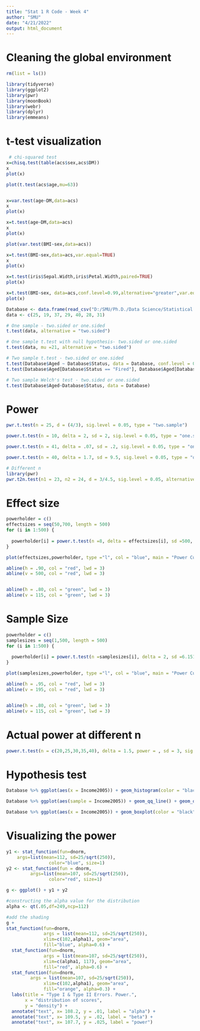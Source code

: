 ---
title: "Stat 1 R Code - Week 4"
author: "SMU"
date: "4/21/2022"
output: html_document
---

# Cleaning the global environment
```{r}
rm(list = ls())
```

```{r}
library(tidyverse)
library(ggplot2)
library(pwr)
library(moonBook)
library(webr)
library(dplyr)
library(emmeans)
```

# t-test visualization
```{r}


 # chi-squared test
x=chisq.test(table(acs$sex,acs$DM))
x
plot(x)

plot(t.test(acs$age,mu=63))


x=var.test(age~DM,data=acs)
x
plot(x)

x=t.test(age~DM,data=acs)
x
plot(x)

plot(var.test(BMI~sex,data=acs))

x=t.test(BMI~sex,data=acs,var.equal=TRUE)
x
plot(x)

x=t.test(iris$Sepal.Width,iris$Petal.Width,paired=TRUE)
plot(x)

x=t.test(BMI~sex, data=acs,conf.level=0.99,alternative="greater",var.equal=TRUE)
plot(x)
```


```{r}
Database <- data.frame(read_csv("D:/SMU/Ph.D./Data Science/Statistical Foundation for Data Science/Assignment/Unit 3/Fire_age.csv"))
data <- c(25, 19, 37, 29, 40, 28, 31)

# One sample - two.sided or one.sided
t.test(data, alternative = "two.sided")

# One sample t.test with null hypothesis- two.sided or one.sided
t.test(data, mu =21, alternative = "two.sided")

# Two sample t.test - two.sided or one.sided
t.test(Database$Aged ~ Database$Status, data = Database, conf.level = 0.99, var.equal = TRUE, alternative = "two.sided", ) # alternative can be, greater, less, and two.sided,
t.test(Database$Aged[Database$Status == "Fired"], Database$Aged[Database$Status == "NotFired"], data = Database, conf.level = 0.99, var.equal = TRUE, alternative = "two.sided")

# Two sample Welch's test - two.sided or one.sided
t.test(Database$Aged~Database$Status, data = Database)
```
# Power 

```{r}
pwr.t.test(n = 25, d = (4/3), sig.level = 0.05, type = "two.sample")

power.t.test(n = 10, delta = 2, sd = 2, sig.level = 0.05, type = "one.sample", alternative = "one.sided")

power.t.test(n = 41, delta = .07, sd = .2, sig.level = 0.05, type = "one.sample", alternative = "one.sided")

power.t.test(n = 40, delta = 1.7, sd = 9.5, sig.level = 0.05, type = "one.sample", alternative = "two.sided")

# Different n
library(pwr)
pwr.t2n.test(n1 = 23, n2 = 24, d = 3/4.5, sig.level = 0.05, alternative = "two.sided")
```

# Effect size
```{r}
powerholder = c()
effectsizes = seq(50,700, length = 500)
for (i in 1:500) {
  
  powerholder[i] = power.t.test(n =8, delta = effectsizes[i], sd =500, sig.level = 0.1, type = "one.sample", alternative = "one.sided" )$power
}

plot(effectsizes,powerholder, type ="l", col = "blue", main = "Power Curve", ylab = "Power", xlab = "Sample Size", lwd = 3, ylim = c(0,1) )

abline(h = .90, col = "red", lwd = 3)
abline(v = 500, col = "red", lwd = 3)


abline(h = .80, col = "green", lwd = 3)
abline(v = 115, col = "green", lwd = 3)
```

# Sample Size
```{r}
powerholder = c()
samplesizes = seq(1,500, length = 500)
for (i in 1:500) {
  
  powerholder[i] = power.t.test(n =samplesizes[i], delta = 2, sd =6.151884, sig.level = 0.05, type = "two.sample", alternative = "one.sided" )$power
}

plot(samplesizes,powerholder, type ="l", col = "blue", main = "Power Curve", ylab = "Power", xlab = "Sample Size", lwd = 3, ylim = c(0,1) )

abline(h = .95, col = "red", lwd = 3)
abline(v = 195, col = "red", lwd = 3)


abline(h = .80, col = "green", lwd = 3)
abline(v = 115, col = "green", lwd = 3)

```

# Actual power at different n
```{r}
power.t.test(n = c(20,25,30,35,40), delta = 1.5, power = , sd = 3, sig.level = 0.05, type = "one.sample", alternative = "one.sided")
```


# Hypothesis test
```{r}
Database %>% ggplot(aes(x = Income2005)) + geom_histogram(color = "black") 

Database %>% ggplot(aes(sample = Income2005)) + geom_qq_line() + geom_qq()

Database %>% ggplot(aes(x = Income2005)) + geom_boxplot(color = "black") 
```


# Visualizing the power
```{r}
y1 <- stat_function(fun=dnorm,
	args=list(mean=112, sd=25/sqrt(250)),
                color="blue", size=1)
y2 <- stat_function(fun = dnorm,
         args=list(mean=107, sd=25/sqrt(250)),
                color="red", size=1)

g <- ggplot() + y1 + y2

#constructing the alpha value for the distribution
alpha <- qt(.05,df=249,ncp=112)

#add the shading
g + 
stat_function(fun=dnorm,
              args = list(mean=112, sd=25/sqrt(250)),
              xlim=c(102,alpha1), geom="area",
              fill="blue", alpha=0.6) + 
  stat_function(fun=dnorm,
              args = list(mean=107, sd=25/sqrt(250)),
              xlim=c(alpha1, 117), geom="area",
              fill="red", alpha=0.6) +
  stat_function(fun=dnorm,
	     args = list(mean=107, sd=25/sqrt(250)),
              xlim=c(102,alpha1), geom="area",
              fill="orange", alpha=0.3) +
  labs(title = "Type I & Type II Errors. Power.",
       x = "distribution of scores",
       y = "density") +
  annotate("text", x= 108.2, y = .01, label = "alpha") +
  annotate("text", x= 109.5, y = .02, label = "beta") +
  annotate("text", x= 107.7, y = .025, label = "power")
```












